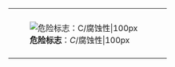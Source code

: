 {| cellspacing="0" style="height: 100px; border: solid {{{bordercolor|black}}} 1px; color: black; background: {{{color1|white}}};" width=99%
|-
| rowspan=2 style="padding: 2pt; height: 100px; background: {{{color2|white}}};" | [[File:Hazard C.svg|'''危险标志'''：''C''/腐蚀性|100px]]
| align=center | {{{text|'''危险物质'''}}}
|-
| align=center | {{{text|'''危险标志'''：''C''/腐蚀性}}}
|}<noinclude>
[[Category:危险物质模板|{{PAGENAME}}]]

</noinclude>